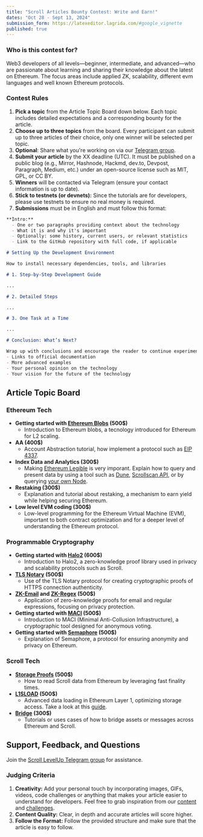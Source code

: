 ```yaml
---
title: "Scroll Articles Bounty Contest: Write and Earn!"
dates: "Oct 28 - Sept 13, 2024"
submission_form: https://latexeditor.lagrida.com/#google_vignette
published: true
---
```


### Who is this contest for?

Web3 developers of all levels—beginner, intermediate, and advanced—who are passionate about learning and sharing their knowledge about the latest on Ethereum. The focus areas include applied ZK, scalability, different evm languages and well known Ethereum protocols.

### Contest Rules

1. **Pick a topic** from the Article Topic Board down below. Each topic includes detailed expectations and a corresponding bounty for the article.
2. **Choose up to three topics** from the board. Every participant can submit up to three articles of their choice, only one winner will be selected per topic.
3. **Optional**: Share what you're working on via our [Telegram group]((https://t.me/+0tvdw8QMJBMyOTli)).
4. **Submit your article** by the XX deadline (UTC). It must be published on a public blog (e.g., Mirror, Hashnode, Hackmd, dev.to, Devpost, Paragraph, Medium, etc.) under an open-source license such as MIT, GPL, or CC BY.
5. **Winners** will be contacted via Telegram (ensure your contact information is up to date).
6. **Stick to testnets (or devnets):** Since the tutorials are for developers, please use testnets to ensure no real money is required.
7. **Submissions** must be in English and must follow this format:

```markdown
**Intro:**
  - One or two paragraphs providing context about the technology
  - What it is and why it's important
  - Optionally: some history, current users, or relevant statistics
  - Link to the GitHub repository with full code, if applicable

# Setting Up the Development Environment

How to install necessary dependencies, tools, and libraries

# 1. Step-by-Step Development Guide

...

# 2. Detailed Steps

...

# 3. One Task at a Time

...

# Conclusion: What’s Next?

Wrap up with conclusions and encourage the reader to continue experimenting. You can include:
- Links to official documentation
- More advanced examples
- Your personal opinion on the technology
- Your vision for the future of the technology
```

## Article Topic Board

### Ethereum Tech
- **Getting started with [Ethereum Blobs](https://eips.ethereum.org/EIPS/eip-4844) (500$)**
  - Introduction to Ethereum blobs, a tecnology introduced for Ethereum for L2 scaling.
- **AA (400$)**
  - Account Abstraction tutorial, how implement a protocol such as [EIP 4337](https://eips.ethereum.org/EIPS/eip-4337).
- **Index Data and Analytics (300$)**
  - Making [Ethereum Legible](https://vitalik.eth.limo/general/2024/09/28/alignment.html) is very imporant. Explain how to query and present data by using a tool such as [Dune](https://dune.com/), [Scrollscan API](https://docs.scrollscan.com/), or by querying [your own Node](https://docs.scroll.io/en/developers/guides/running-a-scroll-node/).
- **Restaking (300$)**
  - Explanation and tutorial about restaking, a mechanism to earn yield while helping securing Ethereum.
- **Low level EVM coding (300$)**
  - Low-level programming for the Ethereum Virtual Machine (EVM), important to both contract optimization and for a deeper level of understanding the Ethereum protocol.

### Programmable Cryptography
- **Getting started with [Halo2](https://zcash.github.io/halo2/) (600$)**
  - Introduction to Halo2, a zero-knowledge proof library used in privacy and scalability protocols such as Scroll.
- **[TLS Notary](https://tlsnotary.org/) (500$)**
  - Use of the TLS Notary protocol for creating cryptographic proofs of HTTPS connection authenticity.
- **[ZK-Email](https://prove.email/) and [ZK-Regex](https://github.com/zkemail/zk-regex) (500$)**
  - Application of zero-knowledge proofs for email and regular expressions, focusing on privacy protection.
- **Getting started with [MACI](https://maci.pse.dev/) (500$)**
  - Introduction to MACI (Minimal Anti-Collusion Infrastructure), a cryptographic tool designed for anonymous voting.
- **Getting started with [Semaphore](https://semaphore.pse.dev/) (500$)**
  - Explanation of Semaphore, a protocol for ensuring anonymity and privacy on Ethereum.

### Scroll Tech
- **[Storage Proofs](https://docs.scroll.io/en/technology/sequencer/zktrie/) (500$)**
  - How to read Scroll data from Ethereum by leveraging fast finality times.
- **[L1SLOAD](https://scroll.io/blog/towards-the-wallet-endgame-with-keystore) (500$)**
  - Advanced data loading in Ethereum Layer 1, optimizing storage access. Take a look at this [guide](https://www.levelup.xyz/content/l1sload-guide-read-the-l1-state-from-l2).
- **[Bridge](https://docs.scroll.io/en/developers/l1-and-l2-bridging/) (300$)**
  - Tutorials or uses cases of how to bridge assets or messages across Ethereum and Scroll.

## Support, Feedback, and Questions

Join the [Scroll LevelUp Telegram group]((https://t.me/+0tvdw8QMJBMyOTli)) for assistance.

### Judging Criteria

1. **Creativity:** Add your personal touch by incorporating images, GIFs, videos, code challenges or anything that makes your article easier to understand for developers. Feel free to grab inspiration from our [content](/content) and [challenges](/challenges).
2. **Content Quality:** Clear, in depth and accurate articles will score higher.
3. **Follow the Format:** Follow the provided structure and make sure that the article is easy to follow.